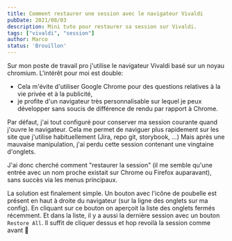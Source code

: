 ```yaml
---
title: Comment restaurer une session avec le navigateur Vivaldi
pubDate: 2021/08/03
description: Mini tuto pour restaurer sa session sur Vivaldi.
tags: ["vivaldi", "session"]
author: Marco
status: 'Brouillon'
---
```


Sur mon poste de travail pro j'utilise le navigateur Vivaldi basé sur un noyau chromium.  L'intérêt pour moi est double:
- Cela m'évite d'utiliser Google Chrome pour des questions relatives à la vie privée et à la publicité,
- je profite d'un navigateur très personnalisable sur lequel je peux développer sans soucis de différence de rendu par rapport à Chrome.

Par défaut, j'ai tout configuré pour conserver ma session courante quand j'ouvre le navigateur. Cela me permet de naviguer plus rapidement sur les site que j'utilise habituellement (Jira, repo git, storybook, ...) Mais après une mauvaise manipulation, j'ai perdu cette session contenant une vingtaine d'onglets.

J'ai donc cherché comment "restaurer la session" (il me semble qu'une entrée avec un nom proche existait sur Chrome ou Firefox auparavant), sans succès via les menus principaux.

La solution est finalement simple. Un bouton avec l'icône de poubelle est présent en haut à droite du navigateur (sur la ligne des onglets sur ma config). En cliquant sur ce bouton on aperçoit la liste des onglets fermés récemment. Et dans la liste, il y a aussi la dernière session avec un bouton `Restore All`. Il suffit de cliquer dessus et hop revoilà la session comme avant 🎉

